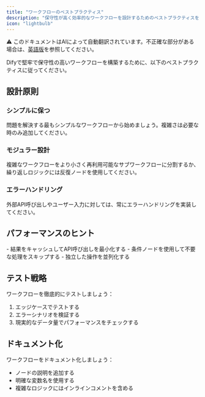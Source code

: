 ```yaml
---
title: "ワークフローのベストプラクティス"
description: "保守性が高く効率的なワークフローを設計するためのベストプラクティスを学ぶ"
icon: "lightbulb"
---
```


<Note> ⚠️ このドキュメントはAIによって自動翻訳されています。不正確な部分がある場合は、[英語版](../../../../en/documentation/pages/build/workflow-best-practices.mdx)を参照してください。</Note>

Difyで堅牢で保守性の高いワークフローを構築するために、以下のベストプラクティスに従ってください。

## 設計原則

### シンプルに保つ
問題を解決する最もシンプルなワークフローから始めましょう。複雑さは必要な時のみ追加してください。

### モジュラー設計
複雑なワークフローをより小さく再利用可能なサブワークフローに分割するか、繰り返しロジックには反復ノードを使用してください。

### エラーハンドリング
外部API呼び出しやユーザー入力に対しては、常にエラーハンドリングを実装してください。

## パフォーマンスのヒント

<Tip>
  - 結果をキャッシュしてAPI呼び出しを最小化する
  - 条件ノードを使用して不要な処理をスキップする
  - 独立した操作を並列化する
</Tip>

## テスト戦略

ワークフローを徹底的にテストしましょう：
1. エッジケースでテストする
2. エラーシナリオを検証する
3. 現実的なデータ量でパフォーマンスをチェックする

## ドキュメント化

ワークフローをドキュメント化しましょう：
- ノードの説明を追加する
- 明確な変数名を使用する
- 複雑なロジックにはインラインコメントを含める